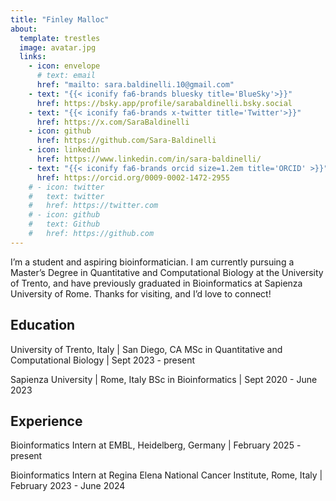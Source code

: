 ```yaml
---
title: "Finley Malloc"
about:
  template: trestles
  image: avatar.jpg
  links:
    - icon: envelope
      # text: email
      href: "mailto: sara.baldinelli.10@gmail.com"
    - text: "{{< iconify fa6-brands bluesky title='BlueSky'>}}"
      href: https://bsky.app/profile/sarabaldinelli.bsky.social
    - text: "{{< iconify fa6-brands x-twitter title='Twitter'>}}"
      href: https://x.com/SaraBaldinelli
    - icon: github
      href: https://github.com/Sara-Baldinelli
    - icon: linkedin
      href: https://www.linkedin.com/in/sara-baldinelli/
    - text: "{{< iconify fa6-brands orcid size=1.2em title='ORCID' >}}"
      href: https://orcid.org/0009-0002-1472-2955
    # - icon: twitter
    #   text: twitter
    #   href: https://twitter.com
    # - icon: github
    #   text: Github
    #   href: https://github.com
---
```


 I'm a student and aspiring bioinformatician. I am currently pursuing a Master's Degree in Quantitative and Computational Biology at the University of Trento, and have previously graduated in Bioinformatics at Sapienza University of Rome. Thanks for visiting, and I'd love to connect!

## Education

University of Trento, Italy | San Diego, CA
MSc in Quantitative and Computational Biology | Sept 2023 - present

Sapienza University | Rome, Italy
BSc in Bioinformatics | Sept 2020 - June 2023

## Experience
Bioinformatics Intern at EMBL, Heidelberg, Germany | February 2025 - present


Bioinformatics Intern at Regina Elena National Cancer Institute, Rome, Italy | February 2023 - June 2024

